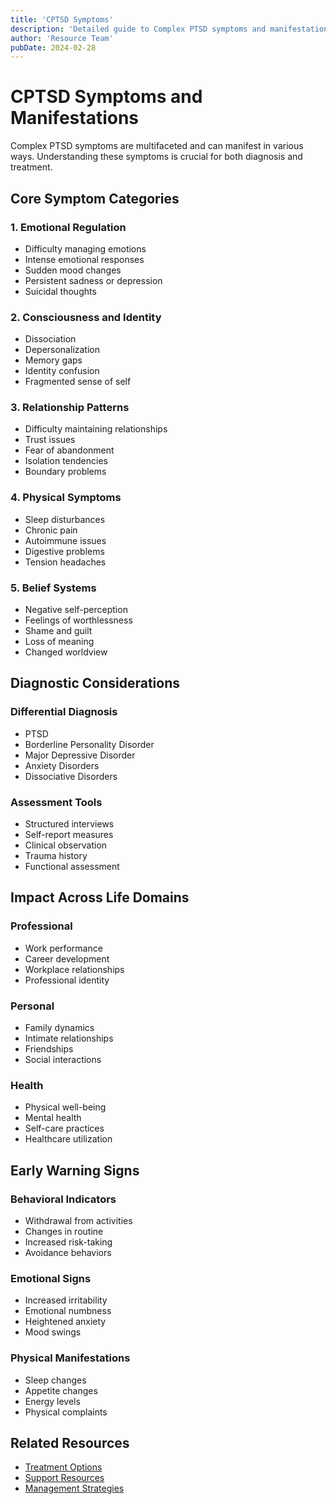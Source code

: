 ```yaml
---
title: 'CPTSD Symptoms'
description: 'Detailed guide to Complex PTSD symptoms and manifestations'
author: 'Resource Team'
pubDate: 2024-02-28
---
```


# CPTSD Symptoms and Manifestations

Complex PTSD symptoms are multifaceted and can manifest in various ways. Understanding these symptoms is crucial for both diagnosis and treatment.

## Core Symptom Categories

### 1. Emotional Regulation

- Difficulty managing emotions
- Intense emotional responses
- Sudden mood changes
- Persistent sadness or depression
- Suicidal thoughts

### 2. Consciousness and Identity

- Dissociation
- Depersonalization
- Memory gaps
- Identity confusion
- Fragmented sense of self

### 3. Relationship Patterns

- Difficulty maintaining relationships
- Trust issues
- Fear of abandonment
- Isolation tendencies
- Boundary problems

### 4. Physical Symptoms

- Sleep disturbances
- Chronic pain
- Autoimmune issues
- Digestive problems
- Tension headaches

### 5. Belief Systems

- Negative self-perception
- Feelings of worthlessness
- Shame and guilt
- Loss of meaning
- Changed worldview

## Diagnostic Considerations

### Differential Diagnosis

- PTSD
- Borderline Personality Disorder
- Major Depressive Disorder
- Anxiety Disorders
- Dissociative Disorders

### Assessment Tools

- Structured interviews
- Self-report measures
- Clinical observation
- Trauma history
- Functional assessment

## Impact Across Life Domains

### Professional

- Work performance
- Career development
- Workplace relationships
- Professional identity

### Personal

- Family dynamics
- Intimate relationships
- Friendships
- Social interactions

### Health

- Physical well-being
- Mental health
- Self-care practices
- Healthcare utilization

## Early Warning Signs

### Behavioral Indicators

- Withdrawal from activities
- Changes in routine
- Increased risk-taking
- Avoidance behaviors

### Emotional Signs

- Increased irritability
- Emotional numbness
- Heightened anxiety
- Mood swings

### Physical Manifestations

- Sleep changes
- Appetite changes
- Energy levels
- Physical complaints

## Related Resources

- [Treatment Options](/mental/I-CPTSD/treatment)
- [Support Resources](/mental/I-CPTSD/resources)
- [Management Strategies](/mental/IV-Management/strategies)
